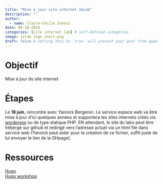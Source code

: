 ```yaml
---
title: "Mise à jour site internet IeLab"
description: ""
author:
  - name: Claire-Cécile Juhasz 
date: 06-18-2024
categories: [site internet lab] # self-defined categories
image: ielab_logo_short.png
draft: false # setting this to `true` will prevent your post from appearing on your listing page until you're ready!
---
```


# Objectif

Mise à jour du site internet  

# Étapes

Le **18 juin**, rencontre avec Yannick Bergeron. Le service espace web va être mise à jour d'ici quelques années et supportera les sites internets créés via [wordpress](https://wordpress.com/fr/) ou de type statique PHP. EN attendant, le site du labo peut être hébergé sur github et redirigé vers l'adresse actuel via un html file dans service web (Yannick peut aider pour la création de ce fichier, suffit juste de lui envoyer le lien de la GHpage).

# Ressources

[Hugo](https://gohugo.io/)  
[Hugo workshop](https://github.com/bios2/Hugo-training-workshop)